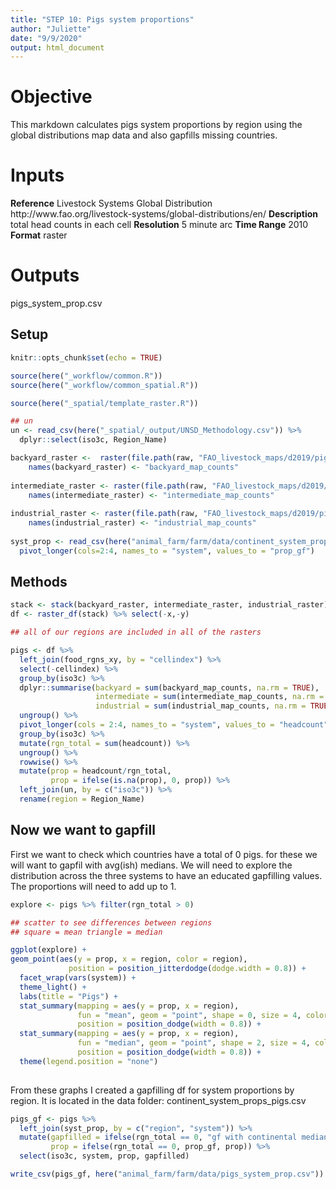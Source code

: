 ```yaml
---
title: "STEP 10: Pigs system proportions"
author: "Juliette"
date: "9/9/2020"
output: html_document
---
```


# Objective
This markdown calculates pigs system proportions by region using the global distributions map data and also gapfills missing countries.

# Inputs
**Reference**
Livestock Systems Global Distribution http://www.fao.org/livestock-systems/global-distributions/en/
**Description**
total head counts in each cell 
**Resolution** 5 minute arc
**Time Range**  2010
**Format** raster

# Outputs
pigs_system_prop.csv

## Setup
```r
knitr::opts_chunk$set(echo = TRUE)

source(here("_workflow/common.R"))
source(here("_workflow/common_spatial.R"))

source(here("_spatial/template_raster.R"))

## un 
un <- read_csv(here("_spatial/_output/UNSD_Methodology.csv")) %>% 
  dplyr::select(iso3c, Region_Name)

backyard_raster <-  raster(file.path(raw, "FAO_livestock_maps/d2019/pigs/backyard_pigs/8_PgExt_2010_Da.tif"))
    names(backyard_raster) <- "backyard_map_counts"
    
intermediate_raster <- raster(file.path(raw, "FAO_livestock_maps/d2019/pigs/semi_intensive_pigs/9_PgInt_2010_Da.tif"))
    names(intermediate_raster) <- "intermediate_map_counts"
    
industrial_raster <- raster(file.path(raw, "FAO_livestock_maps/d2019/pigs/intensive_pigs/10_PgInd_2010_Da.tif"))
    names(industrial_raster) <- "industrial_map_counts"
    
syst_prop <- read_csv(here("animal_farm/farm/data/continent_system_props_pigs.csv")) %>% 
  pivot_longer(cols=2:4, names_to = "system", values_to = "prop_gf") 
```

## Methods

```r
stack <- stack(backyard_raster, intermediate_raster, industrial_raster)
df <- raster_df(stack) %>% select(-x,-y)

## all of our regions are included in all of the rasters

pigs <- df %>% 
  left_join(food_rgns_xy, by = "cellindex") %>%
  select(-cellindex) %>% 
  group_by(iso3c) %>% 
  dplyr::summarise(backyard = sum(backyard_map_counts, na.rm = TRUE),
                   intermediate = sum(intermediate_map_counts, na.rm = TRUE),
                   industrial = sum(industrial_map_counts, na.rm = TRUE)) %>% 
  ungroup() %>% 
  pivot_longer(cols = 2:4, names_to = "system", values_to = "headcount") %>% 
  group_by(iso3c) %>% 
  mutate(rgn_total = sum(headcount)) %>% 
  ungroup() %>% 
  rowwise() %>% 
  mutate(prop = headcount/rgn_total,
         prop = ifelse(is.na(prop), 0, prop)) %>% 
  left_join(un, by = c("iso3c")) %>% 
  rename(region = Region_Name)

```

## Now we want to gapfill
First we want to check which countries have a total of 0 pigs. for these we will want to gapfil with avg(ish) medians. We will need to explore the distribution across the three systems to have an educated gapfilling values. The proportions will need to add up to 1.


```r
explore <- pigs %>% filter(rgn_total > 0)

## scatter to see differences between regions
## square = mean triangle = median

ggplot(explore) + 
geom_point(aes(y = prop, x = region, color = region), 
             position = position_jitterdodge(dodge.width = 0.8)) +
  facet_wrap(vars(system)) +
  theme_light() +
  labs(title = "Pigs") +
  stat_summary(mapping = aes(y = prop, x = region),
               fun = "mean", geom = "point", shape = 0, size = 4, color = "black",
               position = position_dodge(width = 0.8)) +
  stat_summary(mapping = aes(y = prop, x = region),
               fun = "median", geom = "point", shape = 2, size = 4, color = "black",
               position = position_dodge(width = 0.8)) + 
  theme(legend.position = "none")  
  
```

From these graphs I created a gapfilling df for system proportions by region. It is located in the data folder: continent_system_props_pigs.csv

```r
pigs_gf <- pigs %>% 
  left_join(syst_prop, by = c("region", "system")) %>% 
  mutate(gapfilled = ifelse(rgn_total == 0, "gf with continental medians", NA),
         prop = ifelse(rgn_total == 0, prop_gf, prop)) %>% 
  select(iso3c, system, prop, gapfilled)

write_csv(pigs_gf, here("animal_farm/farm/data/pigs_system_prop.csv"))
  
```


